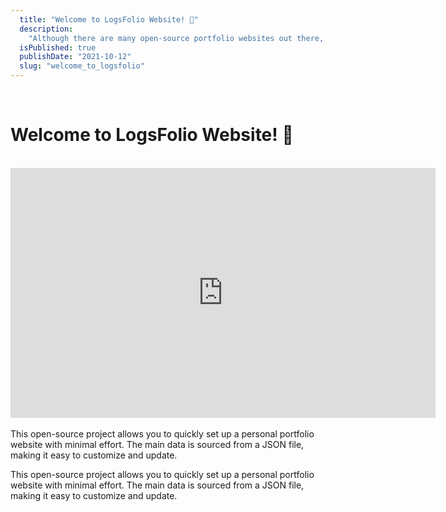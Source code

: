 ```yaml
---
  title: "Welcome to LogsFolio Website! 🙌"
  description:
    "Although there are many open-source portfolio websites out there, but most of them are hard to customize! I created Logsfolio solves if for you."
  isPublished: true
  publishDate: "2021-10-12"
  slug: "welcome_to_logsfolio"
---
```



<br />

# Welcome to LogsFolio Website! 🙌

<br />
<div className="flex justify-center">
  <iframe
    width="680"
    height="400"
    src="https://www.youtube.com/embed/mjD5arlOB9A?si=fNs456hV8Jj0ROQw"
    title="YouTube video player"
    frameBorder="0"
    allow="accelerometer; autoplay; clipboard-write; encrypted-media; gyroscope; picture-in-picture; web-share"
    referrerPolicy="strict-origin-when-cross-origin"
    allowFullScreen
  ></iframe>
</div>
<br />

<Callout type="warning">
  This open-source project allows you to quickly set up a personal portfolio
  website with minimal effort. The main data is sourced from a JSON file, making
  it easy to customize and update.
</Callout>

This open-source project allows you to quickly set up a personal portfolio website with minimal effort. The main data is sourced from a JSON file, making it easy to customize and update.

